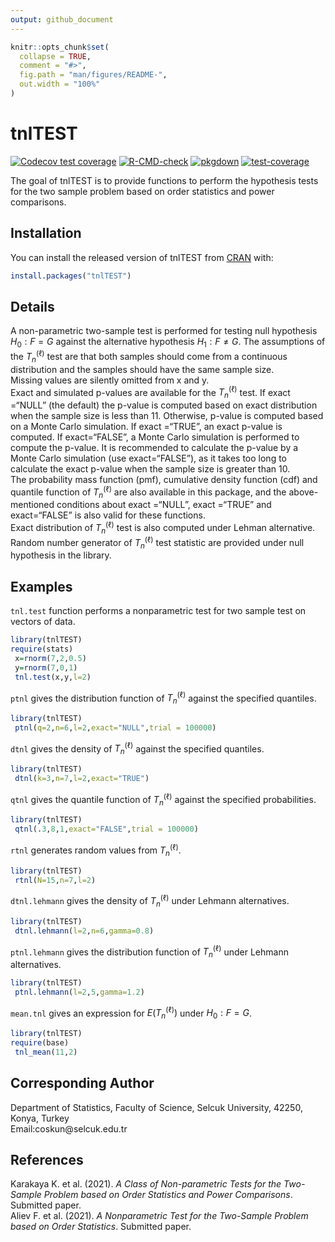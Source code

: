 ```yaml
---
output: github_document
---
```


<!-- README.md is generated from README.Rmd. Please edit that file -->

```r
knitr::opts_chunk$set(
  collapse = TRUE,
  comment = "#>",
  fig.path = "man/figures/README-",
  out.width = "100%"
)
```

# tnlTEST

<!-- badges: start -->
[![Codecov test coverage](https://codecov.io/gh/ihababusaif/tnlTEST/branch/master/graph/badge.svg)](https://codecov.io/gh/ihababusaif/tnlTEST?branch=master)
[![R-CMD-check](https://github.com/ihababusaif/tnlTEST/workflows/R-CMD-check/badge.svg)](https://github.com/ihababusaif/tnlTEST/actions)
[![pkgdown](https://github.com/ihababusaif/tnlTEST/actions/workflows/pkgdown.yaml/badge.svg)](https://github.com/ihababusaif/tnlTEST/actions/workflows/pkgdown.yaml)
[![test-coverage](https://github.com/ihababusaif/tnlTEST/actions/workflows/test-coverage.yaml/badge.svg)](https://github.com/ihababusaif/tnlTEST/actions/workflows/test-coverage.yaml)
<!-- badges: end -->

The goal of tnlTEST is to provide functions to perform the hypothesis tests for the two sample problem based on order statistics and power comparisons.

## Installation

You can install the released version of tnlTEST from [CRAN](https://CRAN.R-project.org) with:

``` r
install.packages("tnlTEST")
```

## Details 
A non-parametric two-sample test is performed for testing null hypothesis ${H_0:F=G}$ against the alternative hypothesis ${H_1:F\not=G}$. The assumptions of the ${T_n^{(\ell)}}$  test are that both samples should come from a continuous distribution and the samples should have the same sample size.<br />
Missing values are silently omitted from x and y.<br />
Exact and simulated p-values are available for the ${T_n^{(\ell)}}$ test. If exact ="NULL" (the default) the p-value is computed based on exact distribution when the sample size is less than 11. Otherwise, p-value is computed based on a Monte Carlo simulation. If exact ="TRUE", an exact p-value is computed. If exact="FALSE", a Monte Carlo simulation is performed to compute the p-value. It is recommended to calculate the p-value by a Monte Carlo simulation (use exact="FALSE"), as it takes too long to calculate the exact p-value when the sample size is greater than 10. <br />
The probability mass function (pmf), cumulative density function (cdf) and quantile function of ${T_n^{(\ell)}}$ are also available in this package, and the above-mentioned conditions about exact ="NULL", exact ="TRUE" and exact="FALSE" is also valid for these functions.<br />
Exact distribution of ${T_n^{(\ell)}}$ test is also computed under Lehman alternative.<br />
Random number generator of ${T_n^{(\ell)}}$ test statistic are provided under null hypothesis in the library.


## Examples
```tnl.test``` function performs a nonparametric test for two sample test on vectors of data.
```r
library(tnlTEST)
require(stats)
 x=rnorm(7,2,0.5)
 y=rnorm(7,0,1)
 tnl.test(x,y,l=2)
```

```ptnl``` gives the distribution function of ${T_n^{(\ell)}}$ against the specified quantiles.
```r
library(tnlTEST)
 ptnl(q=2,n=6,l=2,exact="NULL",trial = 100000)
```

```dtnl``` gives the density of ${T_n^{(\ell)}}$ against the specified quantiles.
```r
library(tnlTEST)
 dtnl(k=3,n=7,l=2,exact="TRUE")
```

```qtnl``` gives the quantile function of ${T_n^{(\ell)}}$ against the specified probabilities.
```r
library(tnlTEST)
 qtnl(.3,8,1,exact="FALSE",trial = 100000)
```

```rtnl``` generates random values from ${T_n^{(\ell)}}$.
```r
library(tnlTEST)
 rtnl(N=15,n=7,l=2)
```


```dtnl.lehmann``` gives the density of ${T_n^{(\ell)}}$ under Lehmann alternatives. 
```r
library(tnlTEST)
 dtnl.lehmann(l=2,n=6,gamma=0.8)
```



```ptnl.lehmann``` gives the  distribution function of ${T_n^{(\ell)}}$ under Lehmann alternatives.
```r
library(tnlTEST)
 ptnl.lehmann(l=2,5,gamma=1.2)
```



```mean.tnl``` gives an expression for $E({T_n^{(\ell)}})$ under ${H_0: F = G}$.
```r
library(tnlTEST)
require(base)
 tnl_mean(11,2)
```

## Corresponding Author
Department of Statistics, Faculty of Science, Selcuk University, 42250, Konya, Turkey  <br />
Email:coskun@selcuk.edu.tr


## References 
Karakaya K. et al. (2021). *A Class of Non-parametric Tests for the Two-Sample Problem based on Order Statistics and Power Comparisons*. Submitted paper.<br />
Aliev F. et al. (2021). *A Nonparametric Test for the Two-Sample Problem based on Order Statistics*. Submitted paper.





